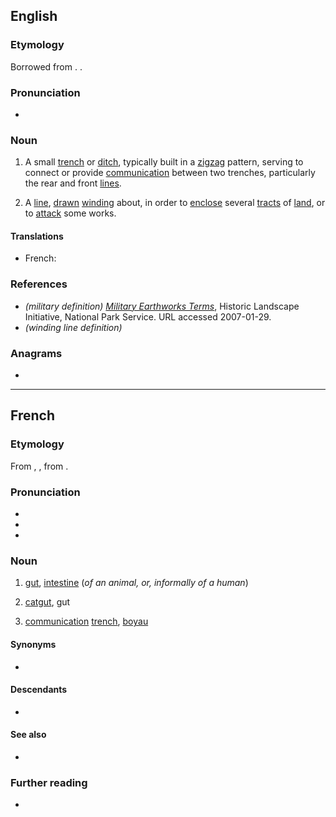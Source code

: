 ==English==

===Etymology===
Borrowed from {{bor|en|fr|boyau}}. {{doublet|en|bowel}}.

===Pronunciation===
* {{a|UK}} {{IPA|en|/ˈbwɑːjəʊ/|/ˈbɔɪəʊ/}}

===Noun===
{{en-noun}}

# {{lb|en|military}} A small [[trench]] or [[ditch]], typically built in a [[zigzag]] pattern, serving to connect or provide [[communication]] between two trenches, particularly the rear and front [[line]]s.
# A [[line]], [[drawn]] [[wind]]ing about, in order to [[enclose]] several [[tract]]s of [[land]], or to [[attack]] some works.

====Translations====
{{trans-top|passage connecting two trenches}}
* French: {{t+|fr|boyau|m}}
{{trans-mid}}
{{trans-bottom}}

===References===
* ''(military definition)'' ''[http://www.cr.nps.gov/hps/hli/currents/earthworks/glossaryA_C.htm Military Earthworks Terms]'', Historic Landscape Initiative, National Park Service. URL accessed 2007-01-29.
* ''(winding line definition)'' {{1728}}

===Anagrams===
* {{anagrams|en|a=abouy|Ayoub|Yoabu|bayou}}

----

==French==

===Etymology===
From {{inh|fr|fro|boiel|boïel}}, {{m|fro|bouel}}, from {{inh|fr|la|botellus}}.

===Pronunciation===
* {{fr-IPA}}
* {{audio|fr|LL-Q150 (fra)-LoquaxFR-boyau.wav|Audio}}
* {{rhymes|fr|o|s=2}}

===Noun===
{{fr-noun|m|boyaux}}

# {{lb|fr|anatomy}} [[gut]], [[intestine]] (''of an animal, or, informally of a human'')
# [[catgut]], gut
# {{lb|fr|military}} [[communication]] [[trench]], [[#English|boyau]]

====Synonyms====
* {{sense|gut}} {{l|fr|intestin}}

====Descendants====
* {{desc|en|boyau|bor=1}}

====See also====
* {{l|fr|entrailles}}

===Further reading===
* {{R:TLFi}}